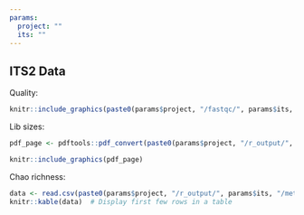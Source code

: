 ```yaml
---
params:
  project: ""
  its: ""
---
```


## ITS2 Data

Quality:
```r
knitr::include_graphics(paste0(params$project, "/fastqc/", params$its, "/multiqc_plots/png/mqc_fastqc_per_base_sequence_quality_plot_1.png"))
```

Lib sizes:
```r
pdf_page <- pdftools::pdf_convert(paste0(params$project, "/r_output/", params$its, "/LibrarySize.pdf"), pages = 1, dpi = 200)
```
```r
knitr::include_graphics(pdf_page)
```

Chao richness:
```r
data <- read.csv(paste0(params$project, "/r_output/", params$its, "/metadata_chaorichness.csv"))
knitr::kable(data)  # Display first few rows in a table
```